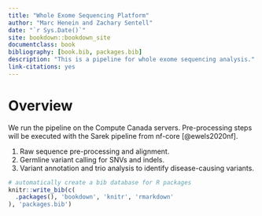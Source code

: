 ```yaml
--- 
title: "Whole Exome Sequencing Platform"
author: "Marc Henein and Zachary Sentell"
date: "`r Sys.Date()`"
site: bookdown::bookdown_site
documentclass: book
bibliography: [book.bib, packages.bib]
description: "This is a pipeline for whole exome sequencing analysis."
link-citations: yes
---
```


# Overview

We run the pipeline on the Compute Canada servers. Pre-processing steps will be executed with the Sarek pipeline from nf-core [@ewels2020nf].

1. Raw sequence pre-processing and alignment.
2. Germline variant calling for SNVs and indels.
3. Variant annotation and trio analysis to identify disease-causing variants.

```r
# automatically create a bib database for R packages
knitr::write_bib(c(
  .packages(), 'bookdown', 'knitr', 'rmarkdown'
), 'packages.bib')
```
